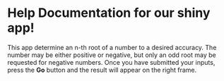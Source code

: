 # Help Documentation for our shiny app!

This app determine an n-th root of a number to a desired accuracy. 
The number may be either positive or negative, but only an odd root may be requested for negative numbers.
Once you have submitted your inputs, press the **Go** button and the result will appear on the right frame.


